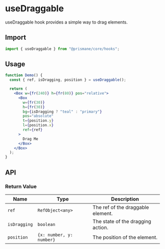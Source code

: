 # useDraggable

useDraggable hook provides a simple way to drag elements.

## Import

```js
import { useDraggable } from "@prismane/core/hooks";
```

## Usage

```jsx
function Demo() {
  const { ref, isDragging, position } = useDraggable();

  return (
    <Box w={fr(240)} h={fr(80)} pos="relative">
      <Box
        w={fr(30)}
        h={fr(30)}
        bg={isDragging ? "teal" : "primary"}
        pos="absolute"
        t={position.y}
        l={position.x}
        ref={ref}
      >
        Drag Me
      </Box>
    </Box>
  );
}
```

## API

### Return Value

| Name         | Type                     | Description                       |
| ------------ | ------------------------ | --------------------------------- |
| `ref`        | `RefObject<any>`         | The ref of the draggable element. |
| `isDragging` | `boolean`                | The state of the dragging action. |
| `position`   | `{x: number, y: number}` | The position of the element.      |
